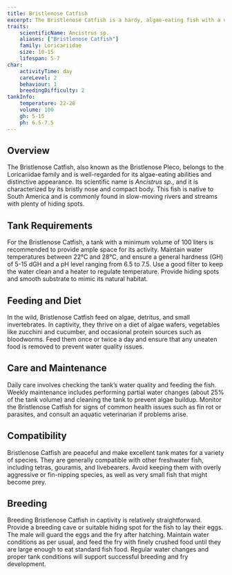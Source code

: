 ```yaml
---
title: Bristlenose Catfish
excerpt: The Bristlenose Catfish is a hardy, algae-eating fish with a unique appearance and easy care requirements, ideal for freshwater aquariums.
traits:
    scientificName: Ancistrus sp.
    aliases: ["Bristlenose Catfish"]
    family: Loricariidae
    size: 10-15
    lifespan: 5-7
char:
    activityTime: day
    careLevel: 2
    behaviour: 1
    breedingDifficulty: 2
tankInfo:
    temperature: 22-28
    volume: 100
    gh: 5-15
    ph: 6.5-7.5
---
```


## Overview
The Bristlenose Catfish, also known as the Bristlenose Pleco, belongs to the Loricariidae family and is well-regarded for its algae-eating abilities and distinctive appearance. Its scientific name is *Ancistrus sp.*, and it is characterized by its bristly nose and compact body. This fish is native to South America and is commonly found in slow-moving rivers and streams with plenty of hiding spots.

## Tank Requirements
For the Bristlenose Catfish, a tank with a minimum volume of 100 liters is recommended to provide ample space for its activity. Maintain water temperatures between 22°C and 28°C, and ensure a general hardness (GH) of 5-15 dGH and a pH level ranging from 6.5 to 7.5. Use a good filter to keep the water clean and a heater to regulate temperature. Provide hiding spots and smooth substrate to mimic its natural habitat.

## Feeding and Diet
In the wild, Bristlenose Catfish feed on algae, detritus, and small invertebrates. In captivity, they thrive on a diet of algae wafers, vegetables like zucchini and cucumber, and occasional protein sources such as bloodworms. Feed them once or twice a day and ensure that any uneaten food is removed to prevent water quality issues.

## Care and Maintenance
Daily care involves checking the tank’s water quality and feeding the fish. Weekly maintenance includes performing partial water changes (about 25% of the tank volume) and cleaning the tank to prevent algae buildup. Monitor the Bristlenose Catfish for signs of common health issues such as fin rot or parasites, and consult an aquatic veterinarian if problems arise.

## Compatibility
Bristlenose Catfish are peaceful and make excellent tank mates for a variety of species. They are generally compatible with other freshwater fish, including tetras, gouramis, and livebearers. Avoid keeping them with overly aggressive or fin-nipping species, as well as very small fish that might become prey.

## Breeding
Breeding Bristlenose Catfish in captivity is relatively straightforward. Provide a breeding cave or suitable hiding spot for the fish to lay their eggs. The male will guard the eggs and the fry after hatching. Maintain water conditions as per usual, and feed the fry with finely crushed food until they are large enough to eat standard fish food. Regular water changes and proper tank conditions will support successful breeding and fry development.
